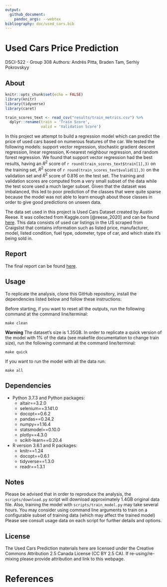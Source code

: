 ```yaml
---
output: 
  github_document:
    pandoc_args: --webtex
bibliography: doc/used_cars.bib
---
```


# Used Cars Price Prediction
DSCI-522 - Group 308
Authors: Andrés Pitta, Braden Tam, Serhiy Pokrovskyy

## About

```r
knitr::opts_chunk$set(echo = FALSE)
library(knitr)
library(tidyverse)
library(caret)
```

```r
train_scores_text <- read_csv("results/train_metrics.csv") %>%
  dplyr::rename(train = 'Train Score',
                valid = 'Validation Score')
```

In this project we attempt to build a regression model which can predict the price of used cars based on numerous features of the car. We tested the following models: support vector regression, stochastic gradient descent regression, linear regression, K-nearest neighbour regression, and random forest regression.  We found that support vector regression had the best results, having an $R^2$ score of `r round(train_scores_text$train[1],3)` on the training set, $R^2$ score of `r round(train_scores_text$valid[1],3)` on the validation set and $R^2$ score of 0.816 on the test set. The training and validation scores are computed from a very small subset of the data while the test score used a much larger subset. Given that the dataset was imbalanced, this led to poor prediction of the classes that were quite sparse because the model was not able to learn enough about those classes in order to give good predictions on unseen data.


The data set used in this project is Used Cars Dataset created by Austin Reese. It was collected from Kaggle.com [@reese_2020] and can be found [here](https://www.kaggle.com/austinreese/craigslist-carstrucks-data). This data consists of used car listings in the US scraped from Craigslist that contains information such as listed price, manufacturer, model, listed condition, fuel type, odometer, type of car, and which state it's being sold in.

## Report
The final report can be found [here](https://github.com/UBC-MDS/DSCI_522_Group-308_Used-Cars/blob/master/doc/used_cars_report.md).

## Usage
To replicate the analysis, clone this GitHub repository, install the dependencies listed below and follow these instructions:

Before starting, if you want to reset all the outputs, run the following command at the command line/terminal:

    make clean

**Warning** The dataset's size is 1.35GB. In order to replicate a quick version of the model with 1% of the data (see makefile documentation to change train size), run the following command at the command line/terminal:
  
    make quick
  
If you want to run the model with all the data run:
  
    make all
    
## Dependencies
- Python 3.7.3 and Python packages:
    - altair==3.2.0
    - selenium==3.141.0
    - docopt==0.6.2
    - pandas==0.24.2
    - numpy==1.16.4
    - statsmodel==0.10.0
    - plotly==4.3.0
    - scikit-learn==0.20.4
- R version 3.6.1 and R packages:
    - knitr==1.24
    - docopt==0.6.1
    - tidyverse==1.3.0
    - readr==1.3.1

## Notes

Please be advised that in order to reproduce the analysis, the `scripts/download.py` script will download approximately 1.4GB original data file. Also, training the model with `scripts/train_model.py` may take several hours. You may consider using command line arguments to train on a configurable subset of training data (which may affect the trained model) Please see consult usage data on each script for further details and options.
  
## License
The Used Cars Prediction materials here are licensed under the Creative Commons Attribution 2.5 Canada License (CC BY 2.5 CA). If re-using/re-mixing please provide attribution and link to this webpage. 

# References